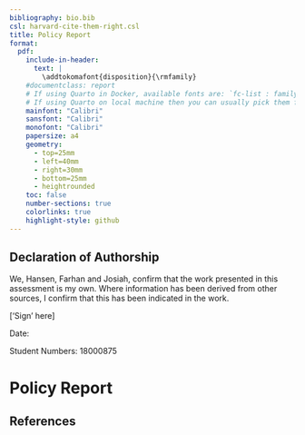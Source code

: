 ```yaml
---
bibliography: bio.bib
csl: harvard-cite-them-right.csl
title: Policy Report
format: 
  pdf:
    include-in-header:
      text: |
        \addtokomafont{disposition}{\rmfamily}
    #documentclass: report
    # If using Quarto in Docker, available fonts are: `fc-list : family | sort | uniq`
    # If using Quarto on local machine then you can usually pick them from the list of installed fonts
    mainfont: "Calibri" 
    sansfont: "Calibri"   
    monofont: "Calibri" 
    papersize: a4
    geometry:
      - top=25mm
      - left=40mm
      - right=30mm
      - bottom=25mm
      - heightrounded
    toc: false
    number-sections: true
    colorlinks: true
    highlight-style: github
---
```


## Declaration of Authorship {.unnumbered .unlisted}

We, Hansen, Farhan and Josiah, confirm that the work presented in this assessment is my own. Where information has been derived from other sources, I confirm that this has been indicated in the work.

['Sign' here]

Date: 

Student Numbers: 18000875

# Policy Report 


## References
